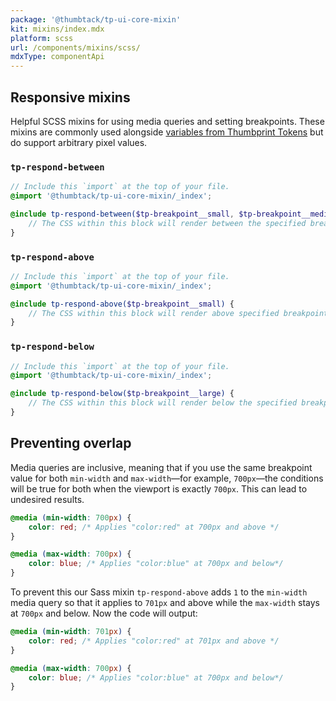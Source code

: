 ```yaml
---
package: '@thumbtack/tp-ui-core-mixin'
kit: mixins/index.mdx
platform: scss
url: /components/mixins/scss/
mdxType: componentApi
---
```


## Responsive mixins

Helpful SCSS mixins for using media queries and setting breakpoints. These mixins are commonly used alongside [variables from Thumbprint Tokens](/tokens/) but do support arbitrary pixel values.

### `tp-respond-between`

```scss
// Include this `import` at the top of your file.
@import '@thumbtack/tp-ui-core-mixin/_index';

@include tp-respond-between($tp-breakpoint__small, $tp-breakpoint__medium) {
    // The CSS within this block will render between the specified breakpoints.
}
```

### `tp-respond-above`

```scss
// Include this `import` at the top of your file.
@import '@thumbtack/tp-ui-core-mixin/_index';

@include tp-respond-above($tp-breakpoint__small) {
    // The CSS within this block will render above specified breakpoint.
}
```

### `tp-respond-below`

```scss
// Include this `import` at the top of your file.
@import '@thumbtack/tp-ui-core-mixin/_index';

@include tp-respond-below($tp-breakpoint__large) {
    // The CSS within this block will render below the specified breakpoint.
}
```

## Preventing overlap

Media queries are inclusive, meaning that if you use the same breakpoint value for both `min-width` and `max-width`—for example, `700px`—the conditions will be true for both when the viewport is exactly `700px`. This can lead to undesired results.

```scss
@media (min-width: 700px) {
    color: red; /* Applies "color:red" at 700px and above */
}

@media (max-width: 700px) {
    color: blue; /* Applies "color:blue" at 700px and below*/
}
```

To prevent this our Sass mixin `tp-respond-above` adds `1` to the `min-width` media query so that it applies to `701px` and above while the `max-width` stays at `700px` and below. Now the code will output:

```scss
@media (min-width: 701px) {
    color: red; /* Applies "color:red" at 701px and above */
}

@media (max-width: 700px) {
    color: blue; /* Applies "color:blue" at 700px and below*/
}
```

